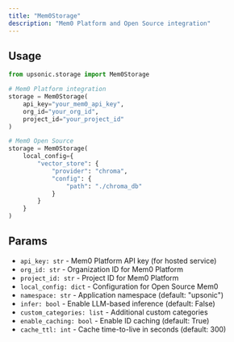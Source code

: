 ```yaml
---
title: "Mem0Storage"
description: "Mem0 Platform and Open Source integration"
---
```


## Usage

```python
from upsonic.storage import Mem0Storage

# Mem0 Platform integration
storage = Mem0Storage(
    api_key="your_mem0_api_key",
    org_id="your_org_id",
    project_id="your_project_id"
)

# Mem0 Open Source
storage = Mem0Storage(
    local_config={
        "vector_store": {
            "provider": "chroma",
            "config": {
                "path": "./chroma_db"
            }
        }
    }
)
```

## Params

- `api_key: str` - Mem0 Platform API key (for hosted service)
- `org_id: str` - Organization ID for Mem0 Platform
- `project_id: str` - Project ID for Mem0 Platform
- `local_config: dict` - Configuration for Open Source Mem0
- `namespace: str` - Application namespace (default: "upsonic")
- `infer: bool` - Enable LLM-based inference (default: False)
- `custom_categories: list` - Additional custom categories
- `enable_caching: bool` - Enable ID caching (default: True)
- `cache_ttl: int` - Cache time-to-live in seconds (default: 300)
